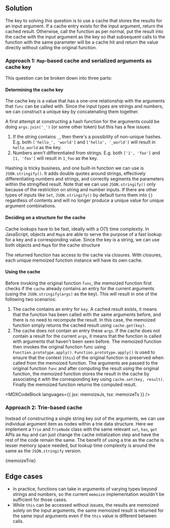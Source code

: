 

## Solution

The key to solving this question is to use a cache that stores the results for an input argument. If a cache entry exists for the input argument, return the cached result. Otherwise, call the function as per normal, put the result into the cache with the input argument as the key so that subsequent calls to the function with the same parameter will be a cache hit and return the value directly without calling the original function.

### Approach 1: `Map`-based cache and serialized arguments as cache key

This question can be broken down into three parts:

#### Determining the cache key

The cache key is a value that has a one-one relationship with the arguments that `func` can be called with. Since the input types are strings and numbers, we can construct a unique key by concatenating them together.

A first attempt at constructing a hash function for the arguments could be doing `args.join('_')` (or some other token) but this has a few issues:

1. If the string contains `_`, then there's a possibility of non-unique hashes. E.g. both `['hello_', 'world']` and `['hello', '_world']` will result in `hello_world` as the key.
1. Numbers aren't differentiated from strings. E.g. both `['1', 'foo']` and `[1, 'foo']` will result in `1_foo` as the key.

Hashing is tricky business, and one built-in function we can use is `JSON.stringify()`. It adds double quotes around strings, effectively differentiating numbers and strings, and correctly segments the parameters within the stringified result. Note that we can use `JSON.stringify()` only because of the restriction on string and number inputs. If there are other types of inputs like `Set`, `JSON.stringify()` by default turns them into `{}` regardless of contents and will no longer produce a unique value for unique argument combinations.

#### Deciding on a structure for the cache

Cache lookups have to be fast, ideally with a O(1) time complexity. In JavaScript, objects and `Map`s are able to serve the purpose of a fast lookup for a key and a corresponding value. Since the key is a string, we can use both objects and `Map`s for the cache structure

The returned function has access to the cache via closures. With closures, each unique memoized function instance will have its own cache.

#### Using the cache

Before invoking the original function `func`, the memoized function first checks if the `cache` already contains an entry for the current arguments (using the `JSON.stringify(args)` as the key). This will result in one of the following two scenarios:

1. The cache contains an entry for `key`. A cached result exists, it means that the function has been called with the same arguments before, and there is no need to recompute the result. In this case, the memoized function simply returns the cached result using `cache.get(key)`.
1. The cache does not contain an entry these `args`. If the cache does not contain a result for the current `args`, it means that the function is called with arguments that haven't been seen before. The memoized function then invokes the original function func using `Function.prototype.apply()`. `Function.prototype.apply()` is used to ensure that the context (`this`) of the original function is preserved when called from the memoized function. The arguments are passed to the original function `func` and after computing the result using the original function, the memoized function stores the result in the cache by associating it with the corresponding key using `cache.set(key, result)`. Finally the memoized function returns the computed result.

<MDXCodeBlock languages={{ jsx: memoizeJs, tsx: memoizeTs }} />

### Approach 2: Trie-based cache

Instead of constructing a single string key out of the arguments, we can use individual argument item as nodes within a trie data structure. Here we implement a `Trie` and `TrieNode` class with the same relevant `set`, `has`, `get` APIs as `Map` and can just change the cache initialization step and have the rest of the code remain the same. The benefit of using a trie as the cache is lesser memory space needed, but lookup time complexity is around the same as the `JSON.stringify` version.

<MDXCodeBlock>{memoizeTrie}</MDXCodeBlock>

## Edge cases

- In practice, functions can take in arguments of varying types beyond strings and numbers, so the current `memoize` implementation wouldn't be sufficient for those cases.
- While `this` can be accessed without issues, the results are memoized solely on the input arguments, the same memoized result is returned for the same input arguments even if the `this` value is different between calls.
